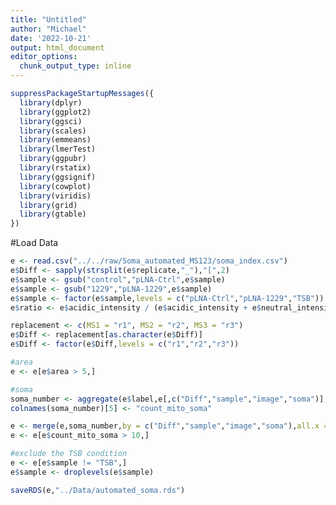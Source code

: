```yaml
---
title: "Untitled"
author: "Michael"
date: '2022-10-21'
output: html_document
editor_options: 
  chunk_output_type: inline
---
```




```r
suppressPackageStartupMessages({
  library(dplyr)
  library(ggplot2)
  library(ggsci)
  library(scales)
  library(emmeans)
  library(lmerTest)
  library(ggpubr)
  library(rstatix)
  library(ggsignif)
  library(cowplot)
  library(viridis)
  library(grid)
  library(gtable)
})
```




#Load Data
```r
e <- read.csv("../../raw/Soma_automated_MS123/soma_index.csv")
e$Diff <- sapply(strsplit(e$replicate,"_"),"[",2)
e$sample <- gsub("control","pLNA-Ctrl",e$sample)
e$sample <- gsub("1229","pLNA-1229",e$sample)
e$sample <- factor(e$sample,levels = c("pLNA-Ctrl","pLNA-1229","TSB"))
e$ratio <- e$acidic_intensity / (e$acidic_intensity + e$neutral_intensity)
```

```r
replacement <- c(MS1 = "r1", MS2 = "r2", MS3 = "r3")
e$Diff <- replacement[as.character(e$Diff)]
e$Diff <- factor(e$Diff,levels = c("r1","r2","r3"))
```


```r
#area
e <- e[e$area > 5,]

#soma
soma_number <- aggregate(e$label,e[,c("Diff","sample","image","soma")], FUN=length)
colnames(soma_number)[5] <- "count_mito_soma"

e <- merge(e,soma_number,by = c("Diff","sample","image","soma"),all.x = TRUE)
e <- e[e$count_mito_soma > 10,]
```

```r
#exclude the TSB condition
e <- e[e$sample != "TSB",]
e$sample <- droplevels(e$sample)
```



```r
saveRDS(e,"../Data/automated_soma.rds")
```



